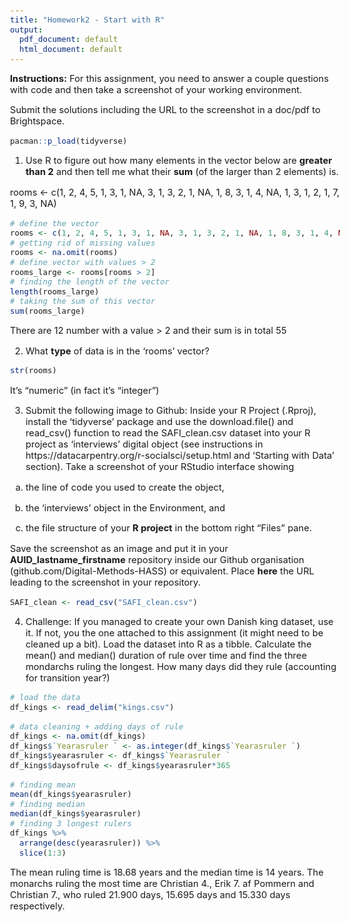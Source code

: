 ```yaml
---
title: "Homework2 - Start with R"
output:
  pdf_document: default
  html_document: default
---
```


<style type="text/css">
  body{
  font-size: 11pt; # change fontsize
  font-family: Times; # change font
}
</style>

**Instructions:** For this assignment, you need to answer a couple questions with code and then take a screenshot of your working environment.

Submit the solutions including the URL to the screenshot in a doc/pdf to Brightspace.

```r
pacman::p_load(tidyverse)
```
  

1) Use R to figure out how many elements in the vector below are **greater than 2** and then tell me what their **sum** (of the larger than 2 elements) is.

rooms <- c(1, 2, 4, 5, 1, 3, 1, NA, 3, 1, 3, 2, 1, NA, 1, 8, 3, 1, 4, NA, 1, 3, 1, 2, 1, 7, 1, 9, 3, NA)

```r
# define the vector
rooms <- c(1, 2, 4, 5, 1, 3, 1, NA, 3, 1, 3, 2, 1, NA, 1, 8, 3, 1, 4, NA, 1, 3, 1, 2, 1, 7, 1, 9, 3, NA) 
# getting rid of missing values
rooms <- na.omit(rooms)
# define vector with values > 2
rooms_large <- rooms[rooms > 2]
# finding the length of the vector
length(rooms_large)
# taking the sum of this vector
sum(rooms_large)
```

There are 12 number with a value > 2 and their sum is in total 55

  

2) What **type** of data is in the 'rooms' vector?

```r
str(rooms)
```

It's "numeric" (in fact it's "integer")

3) Submit the following image to Github: Inside your R Project (.Rproj), install the 'tidyverse' package and use the download.file() and read_csv() function to read the SAFI_clean.csv dataset into your R project as 'interviews' digital object (see instructions in https://datacarpentry.org/r-socialsci/setup.html and 'Starting with Data' section). Take a screenshot of your RStudio interface showing

a) the line of code you used to create the object,

b) the 'interviews' object in the Environment, and

c) the file structure of your **R project** in the bottom right "Files" pane.

Save the screenshot as an image and put it in your **AUID_lastname_firstname** repository inside our Github organisation (github.com/Digital-Methods-HASS) or equivalent. Place **here** the URL leading to the screenshot in your repository.

```r
SAFI_clean <- read_csv("SAFI_clean.csv")
```


4) Challenge: If you managed to create your own Danish king dataset, use it. If not, you the one attached to this assignment (it might need to be cleaned up a bit). Load the dataset into R as a tibble. Calculate the mean() and median() duration of rule over time and find the three mondarchs ruling the longest. How many days did they rule (accounting for transition year?)

```r
# load the data
df_kings <- read_delim("kings.csv")

# data cleaning + adding days of rule 
df_kings <- na.omit(df_kings) 
df_kings$`Yearasruler ` <- as.integer(df_kings$`Yearasruler `)
df_kings$yearasruler <- df_kings$`Yearasruler `
df_kings$daysofrule <- df_kings$yearasruler*365

# finding mean
mean(df_kings$yearasruler) 
# finding median
median(df_kings$yearasruler) 
# finding 3 longest rulers 
df_kings %>% 
  arrange(desc(yearasruler)) %>% 
  slice(1:3)
```

The mean ruling time is 18.68 years and the median time is 14 years. The monarchs ruling the most time are Christian 4., Erik 7. af Pommern and Christian 7., who ruled 21.900 days, 15.695 days and 15.330 days respectively.



